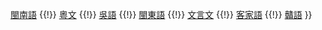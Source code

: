 {{Navbox
|name=漢語族維基百科
|title = [[:Wikipedia:漢語族維基百科|漢語族維基百科]]
|state = 
|selected = \lim_{\rightarrow}
|liststyle = font-size:90%;padding:0.5em
|group1 = 
|list1 = [[中文維基百科|中文]] {{!}} [[閩南語維基百科|閩南語]] {{!}} [[粵文維基百科|粵文]] {{!}} [[:維基百科:吳語維基百科|吳語]] {{!}} [[:維基百科:閩東語維基百科|閩東語]] {{!}} [[文言文維基百科|文言文]] {{!}} [[:維基百科:客家語維基百科|客家語]] {{!}} [[:維基百科:贛語維基百科|贛語]]
}}